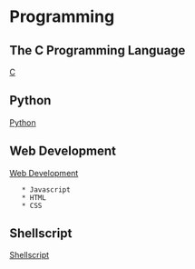 =Programming=

==The C Programming Language==
[[C/index|C]]

==Python==
[[Python/index|Python]]

==Web Development==
[[WebCode/index|Web Development]]
    * Javascript
    * HTML
    * CSS

==Shellscript==
[[ShellScript/index|Shellscript]]
